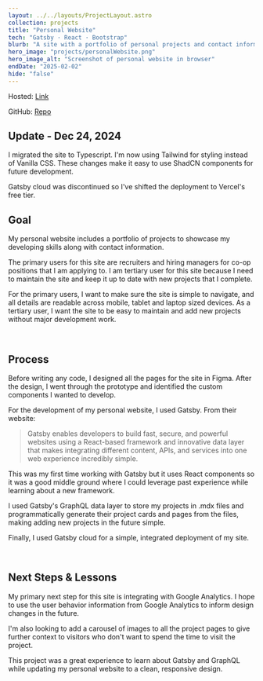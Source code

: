 ```yaml
---
layout: ../../layouts/ProjectLayout.astro
collection: projects
title: "Personal Website"
tech: "Gatsby · React · Bootstrap"
blurb: "A site with a portfolio of personal projects and contact information."
hero_image: "projects/personalWebsite.png"
hero_image_alt: "Screenshot of personal website in browser"
endDate: "2025-02-02"
hide: "false"
---
```


<!-- TODO: UPdate writeup to reflect Astro migration -->

Hosted: [Link](https://cormaccureton.com)

GitHub: [Repo](https://github.com/Cormac-C/Personal-Site-v2)

## Update - Dec 24, 2024

I migrated the site to Typescript. I'm now using Tailwind for styling instead of Vanilla CSS. These changes make it easy to use ShadCN components for future development.

Gatsby cloud was discontinued so I've shifted the deployment to Vercel's free tier.

## Goal

My personal website includes a portfolio of projects to showcase my developing skills along with contact information.

The primary users for this site are recruiters and hiring managers for co-op positions that I am applying to.
I am tertiary user for this site because I need to maintain the site and keep it up to date with new projects that I complete.

For the primary users, I want to make sure the site is simple to navigate, and all details are readable across mobile, tablet and laptop sized devices.
As a tertiary user, I want the site to be easy to maintain and add new projects without major development work.

<br />

## Process

Before writing any code, I designed all the pages for the site in Figma.
After the design, I went through the prototype and identified the custom components I wanted to develop.

For the development of my personal website, I used Gatsby.
From their website:

> Gatsby enables developers to build fast, secure, and powerful websites using a React-based framework and innovative data layer that makes integrating different content, APIs, and services into one web experience incredibly simple.

This was my first time working with Gatsby but it uses React components so it was a good middle ground where I could leverage past experience while learning about a new framework.

I used Gatsby's GraphQL data layer to store my projects in .mdx files and programmatically generate their project cards and pages from the files, making adding new projects in the future simple.

Finally, I used Gatsby cloud for a simple, integrated deployment of my site.

<br />

## Next Steps & Lessons

My primary next step for this site is integrating with Google Analytics.
I hope to use the user behavior information from Google Analytics to inform design changes in the future.

I'm also looking to add a carousel of images to all the project pages to give further context to visitors who don't want to spend the time to visit the project.

This project was a great experience to learn about Gatsby and GraphQL while updating my personal website to a clean, responsive design.
